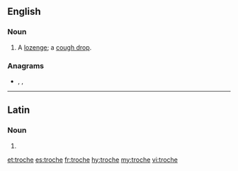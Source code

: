 {{also|trochę}}
==English==

===Noun===
{{en-noun|troches}}

# A [[lozenge]]; a [[cough drop]].

===Anagrams===
* {{l|en|Hector}}, {{l|en|hector}}, {{l|en|tocher}}

----

==Latin==

===Noun===
{{la-noun-form|troche}}

# {{inflection of|trochus||voc|s|lang=la}}

[[et:troche]]
[[es:troche]]
[[fr:troche]]
[[hy:troche]]
[[my:troche]]
[[vi:troche]]